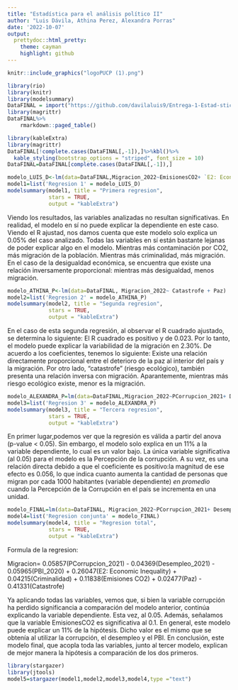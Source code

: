 ```yaml
---
title: "Estadística para el análisis político II"
author: "Luis Dávila, Athina Perez, Alexandra Porras"
date: '2022-10-07'
output:
  prettydoc::html_pretty:
    theme: cayman
    highlight: github
---
```


```r
knitr::include_graphics("logoPUCP (1).png") 
```





```r
library(rio)
library(knitr)
library(modelsummary)
DataFINAL = import("https://github.com/davilaluis9/Entrega-1-Estad-stica/raw/main/DataFINAL2.csv")
library(magrittr)
DataFINAL%>%
    rmarkdown::paged_table()
```
```r
library(kableExtra)
library(magrittr)
DataFINAL[!complete.cases(DataFINAL[,-1]),]%>%kbl()%>%
  kable_styling(bootstrap_options = "striped", font_size = 10)
DataFINAL=DataFINAL[complete.cases(DataFINAL[,-1]),]
```

```r

modelo_LUIS_D<-lm(data=DataFINAL,Migracion_2022~EmisionesCO2+ `E2: Economic Inequality` + Criminalidad)
model1=list('Regresion 1' = modelo_LUIS_D)
modelsummary(model1, title = "Primera regresion",
             stars = TRUE,
             output = "kableExtra")
```

Viendo los resultados, las variables analizadas no resultan significativas. En realidad, el modelo en sí no puede explicar la dependiente en este caso. Viendo el R ajustad, nos damos cuenta que este modelo solo explica un 0.05% del caso analizado. Todas las variables en sí están bastante lejanas de poder explicar algo en el modelo. Mientras más contaminación por CO2, más migración de la población. Mientras más criminalidad, más migración. En el caso de la desigualdad económica, se encuentra que existe una relación inversamente proporcional: mientras más desigualdad, menos migración. 


```r
modelo_ATHINA_P<-lm(data=DataFINAL, Migracion_2022~ Catastrofe + Paz)
model2=list('Regresion 2' = modelo_ATHINA_P)
modelsummary(model2, title = "Segunda regresion",
             stars = TRUE,
             output = "kableExtra")
```
En el caso de esta segunda regresión, al observar el R cuadrado ajustado, se determina lo siguiente: El R cuadrado es positivo y de 0.023. Por lo tanto, el modelo puede explicar la variabilidad de la migración en 2.30%.  De acuerdo a los coeficientes, tenemos lo siguiente: Existe una relación directamente proporcional entre el deterioro de la paz al interior del país y la migración. Por otro lado, "catastrofe" (riesgo ecológico), también presenta una relación inversa con migración. Aparantemente, mientras más riesgo ecológico existe, menor es la migración. 


```r
modelo_ALEXANDRA_P=lm(data=DataFINAL,Migracion_2022~PCorrupcion_2021+ Desempleo_2021+PBI_2020)
model3=list('Regresion 3' = modelo_ALEXANDRA_P)
modelsummary(model3, title = "Tercera regresion",
             stars = TRUE,
             output = "kableExtra")
```
En primer lugar,podemos ver que la regresión es válida a partir del anova (p-value < 0.05). Sin embargo, el modelo solo explica en un 11% a la variable dependiente, lo cual es un valor bajo. La única variable significativa (al 0.05) para el modelo es la Percepción de la corrupción. A su vez, es una relación directa debido a que el coeficiente es positivo:la magnitud de ese efecto es 0.056, lo que indica cuanto aumenta la cantidad de personas que migran por cada 1000 habitantes (variable dependiente) *en promedio* cuando la Percepción de la Corrupción en el país se incrementa en una unidad.

```r
modelo_FINAL=lm(data=DataFINAL, Migracion_2022~PCorrupcion_2021+ Desempleo_2021+PBI_2020+`E2: Economic Inequality`+Criminalidad+EmisionesCO2+Paz+Catastrofe)
model4=list('Regresion conjunta' = modelo_FINAL)
modelsummary(model4, title = "Regresion total",
             stars = TRUE,
             output = "kableExtra")
```
Formula de la regresion: 

Migracion= 0.05857(PCorrupcion_2021) - 0.04369(Desempleo_2021) - 0.05965(PBI_2020) + 0.26047(E2: Economic Inequality) + 0.04215(Criminalidad) + 0.11838(Emisiones CO2) + 0.02477(Paz) - 0.41331(Catastrofe)

Ya aplicando todas las variables, vemos que, si bien la variable corrupción ha perdido significancia a comparación del modelo anterior, continúa explicando la variable dependiente. Esta vez, al 0.05. Además, señalamos que la variable EmisionesCO2 es significativa al 0.1. En general, este modelo puede explicar un 11% de la hipótesis. Dicho valor es el mismo que se obtenía al utilizar la corrupción, el desempleo y el PBI. 
En conclusión, este modelo final, que acopla toda las variables, junto al tercer modelo, explican de mejor manera la hipótesis a comparación de los dos primeros.

```r
library(stargazer)
library(jtools)
model5=stargazer(model1,model2,model3,model4,type ="text")
```




